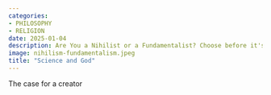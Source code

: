 ```yaml
---
categories:
- PHILOSOPHY
- RELIGION
date: 2025-01-04
description: Are You a Nihilist or a Fundamentalist? Choose before it's too late!
image: nihilism-fundamentalism.jpeg
title: "Science and God"
---
```


The case for a creator